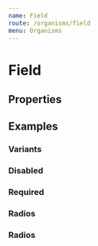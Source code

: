 ```yaml
---
name: Field
route: /organisms/field
menu: Organisms
---
```



# Field

## Properties

<PropsTable of={Field} />

## Examples

### Variants

<Playground>
  <Field placeholder='Placeholder' fieldType='text' label='Label' hint='A hint'></Field>
  <Field placeholder='Placeholder' fieldType='text' label='Label' warning='A warning'></Field>
  <Field placeholder='Placeholder' fieldType='text' label='Label' error='An error'></Field>
</Playground>

### Disabled

<Playground>
  <Field placeholder='Placeholder' fieldType='text' label='Label' disabled></Field>
</Playground>

### Required

<Playground>
  <Field placeholder='Placeholder' fieldType='text' label='Label' required></Field>
</Playground>

### Radios

<Playground>
  <Field
    fieldType='radios'
    label='Label for input radios'
    fieldTypeProps={{
      name: "radios",
      options: [{
        id: "choice_1",
        label: "Choice 1"
      },{
        id: "choice_2",
        label: "Choice 2"
      },{
        id: "choice_3",
        label: "Choice 3"
      }]
    }}
    required
  >
  </Field>
</Playground>

### Radios

<Playground>
  <Field
    fieldType='toggle'
    fieldTypeProps={{
      value: false
    }}
    label='Switch example'
  >
  </Field>
</Playground>
